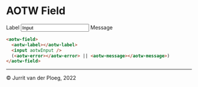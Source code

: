 
<Meta title="Components/Field/Overview" />

# AOTW Field

<aotw-field>
  <aotw-label>Label</aotw-label>
  <input aotwInput="" value="Input" />
  <aotw-message>Message</aotw-message>
</aotw-field>

```html
<aotw-field>
  <aotw-label></aotw-label>
  <input aotwInput />
  (<aotw-error></aotw-error> || <aotw-message></aotw-message>)
</aotw-field>
```

---

&copy; Jurrit van der Ploeg, 2022